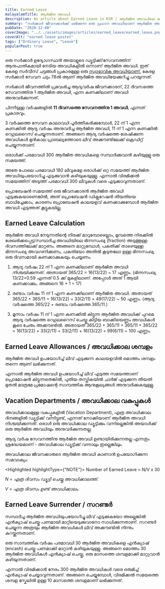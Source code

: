 ```yaml
---
title: Earned Leave
malayalamTitle: ആർജിത അവധി
description: An article about Earned Leave in KSR | ആർജിത അവധിയേ കുറിച്ച് ഒരു ലേഖനം
summary: "സർക്കാർ ജീവനക്കാർക്ക് ലഭിക്കുന്ന ഒരു പ്രധാന അവധിയാണ് ആർജിത അവധി. നിശ്ചിത കാലയളവിലെ സേവനത്തിന് ആനുപാതികമായി ലഭിക്കുന്ന ഈ അവധി, കേരള സർവീസ് ചട്ടപ്രകാരം നിയന്ത്രിക്കപ്പെടുന്നു. പരമാവധി 300 ദിവസം വരെ ആർജിത അവധി സമ്പാദിക്കാം."
pubDate: "2020-12-08"
coverImage: "../../assets/images/articles/earned_leave/earned_leave.png"
coverAlt: "earned leave poster"
tags: ["Ordinary Leave", "Leave"]
popularPost: true
---
```



ഒരു സർക്കാർ ഉദ്യോഗസ്ഥൻ അയാളുടെ ഡ്യൂട്ടിക്ക്/സേവനത്തിന് ആനുപാതികമായി നേടിയ അവധികളിൽ ഒന്നാണ് ആർജിത അവധി. ഇത് കേരള സർവീസ് ചട്ടങ്ങൾ പ്രകാരമുള്ള ഒരു [സ്വാഭാവിക അവധിയാണ്.](/article/ordinary-leave/) കേരള സർക്കാർ സേവന ചട്ടം 78ൽ ആണ് ആർജിത അവധിയേക്കുറിച്ചു പറയുന്നത്.

സർക്കാർ ജീവനത്തിൽ പ്രവേശിച്ച ആദ്യവർഷ ജീവനക്കാരന്, 22 ദിവസത്തെ സേവനത്തിനു 1 ആർജിത അവധി, എന്ന കണക്കിലാണ് അവധി അനുവദിക്കുന്നത്.

പിന്നീടുള്ള വർഷങ്ങളിൽ **11 ദിവസത്തെ സേവനത്തിനു 1 അവധി**, എന്നത് പ്രകാരവും.

3 വർഷത്തെ സേവന കാലാവധി പൂർത്തീകരിക്കുമ്പോൾ, 22 ന് 1 എന്ന കണക്കിൽ ആദ്യ വർഷം അനുവദിച്ച ആർജിത അവധി, 11 ന് 1 എന്ന കണക്കിൽ റെഗുലറൈസ് ചെയ്യുന്നതാണ്. അങ്ങനെ ആദ്യ വർഷത്തെ ശേഷിക്കുന്ന അവധികൾ മുൻ‌കാല പ്രാബല്യത്തോടെ ലീവ് അക്കൗണ്ടിലേക്ക് ക്രെഡിറ്റ് ചെയ്യുന്നതാണ്.

ഒരാൾക്ക് പരമാവധി 300 ആർജിത അവധികളെ സമ്പാദിക്കുവാൻ കഴിയുള്ളു ഒരു സമയത്ത്.

അതേ പോലെ പരമാവധി 180 ലീവുകളേ ഒരാൾക്ക് ഒറ്റ സമയത്ത്‌ ആർജിത അവധിയുപയോഗിച്ചു എടുക്കുവാൻ കഴിയുകയുള്ളു. എന്നാൽ വിരമിക്കൽ സമയത്തിന് അടുത്ത് പരമാവധി 300 ലീവുകൾ വരെ എടുക്കാവുന്നതാണ്.

<Highlighted>
    പ്രൊബേഷൻ സമയത്ത് ഒരു ജീവനക്കാരൻ ആർജിത അവധി എടുക്കുകയാണെങ്കിൽ, അത് പ്രൊബേഷൻ
    ഡിക്ലറേഷൻ തീയതിയെ ബാധിച്ചേക്കാം, കാരണം പ്രൊബേഷൻ കാലയളവ് കണക്കാക്കുമ്പോൾ
    ആർജിത അവധി എടുത്തത് കൂട്ടുകയില്ല.
</Highlighted>

## Earned Leave Calculation

ആർജിത അവധി നേടുന്നതിന്റെ നിരക്ക് മാറുമ്പോഴെല്ലാം, മുമ്പത്തെ നിരക്കിൽ ശേഖരിക്കപ്പെട്ട/സമ്പാദിച്ച അവധിയിലെ ഭിന്നസംഖ്യ (fraction) അടുത്തുള്ള ദിവസത്തിലേക്ക് മാറ്റണം. അങ്ങനെ മാറ്റുമ്പോൾ, പകുതിക്ക് താഴെയുള്ള ഭിന്നസംഖ്യ അവഗണിക്കണം, പകുതിയോ അതിൽ കൂടുതലോ ഉള്ള ഭിന്നസംഖ്യ ഒരു ദിവസമായി കണക്കാക്കുകയും ചെയ്യണം.

1. ആദ്യ വർഷം 22 ന് 1 എന്ന കണക്കിലാണ് ആർജിത അവധി നിശ്ചയിക്കുന്നത്. അതായത് 365/22 = 16(13/22) ~ 17 എണ്ണം. (ഭിന്നസംഖ്യ 13/22=0.59 എന്നത് 0.5 ക്ക് മുകളിലാണ്. അപ്പോൾ അത് 1 ആയി കണക്കാക്കും. അങ്ങനെ 16 + 1 = 17)

2. രണ്ടാം വർഷം 11 ന് 1 എന്ന കണക്കിലാണ് ആർജിത അവധി. അതായത് 365/22 + 365/11 = 16(13/22) + 33(2/11) = 49(17/22) ~ 50 എണ്ണം. (ആദ്യ വർഷത്തെ 365/22 + രണ്ടാം വർഷത്തെ 365/11.)

3. മൂന്നാം വർഷം 11 ന് 1 എന്ന കണക്കിൽ കിട്ടുന്ന ആർജിത അവധിക്ക് പുറമെ ആദ്യ വർഷത്തെ റെഗുലറൈസ് ചെയ്തു കിട്ടിയ ബാക്കിയെണ്ണം അവധികൾ കൂടെ ചേരും അക്കൗണ്ടിൽ. അതായത് 365/22 + 365/11 + 365/11 + 365/22 = 16(13/22) + 33(2/11) + 33(2/11) + 16(13/22) = 99(6/11) ~ 100 എണ്ണം.

## Earned Leave Allowances / അവധിക്കാല ശമ്പളം

ആർജിത അവധി ഉപയോഗിച്ച് ലീവ് എടുക്കുന്ന കാലയളവിൽ മൊത്തം ശമ്പളം തന്നെ ആണ് ലഭിക്കുന്നത്.

എന്നാൽ ആർജിത അവധി ഉപയോഗിച്ച് ലീവ് എടുത്ത സമയത്താണ് പ്രൊമോഷൻ കിട്ടുന്നതെങ്കിൽ, പുതിയ തസ്തികയിൽ ചാർജ് എടുക്കുന്ന തീയതി മുതൽ മാത്രമേ പ്രമോഷന്റെ സാമ്പത്തിക ആനുകൂല്യങ്ങൾ അനുവദിക്കുകയുള്ളു.

## Vacation Departments / അവധിക്കാല വകുപ്പുകൾ

അവധിക്കാലമുള്ള വകുപ്പുകളിൽ (Vacation Department), എത്ര അവധിക്കാല ദിനങ്ങളിൽ ഡ്യൂട്ടിക്ക് വന്നിട്ടുണ്ട്, എന്നത് നോക്കിയാണ് ആർജിത അവധി നിശ്ചയിക്കുന്നത്. ഒരാൾ ഒരു അവധിക്കാല ഡ്യൂട്ടിക്കും വന്നില്ലെങ്കിൽ അയാൾക്ക് ഒരു ആർജിത അവധിയും അനുവദിക്കുന്നതല്ല.

ആദ്യ വർഷ സേവനത്തിനു ആർജിത അവധി ഉണ്ടായിരിക്കുന്നതല്ല എന്നതും ശ്രദ്ധേയമാണ് - അവധിക്കാല ഡ്യൂട്ടിക്ക് വന്നാലും ഇല്ലെങ്കിലും.

അവധിക്കാല ജീവനക്കാരുടെ ആർജിത അവധി കാണാൻ ഉപയോഗിക്കുന്ന സമവാക്യം:

<Highlighted highlightType={"NOTE"}>
Number of Earned Leave = N/V x 30

_N = എത്ര ദിവസം ഡ്യൂട്ടി ചെയ്തു അവധിക്കാലത്ത്._

_V = എത്ര ദിവസം ഉണ്ട് അവധിക്കാലം._

</Highlighted>

## Earned Leave Surrender / സറണ്ടർ

സമ്പാദിച്ച ആർജിത അവധിയുപയോഗിച്ചു ലീവ് എടുക്കുകയോ അല്ലെങ്കിൽ എൻക്യാഷ് ചെയ്തു പണമായി മാറ്റിയെടുക്കുവാനോ സാധിക്കുന്നതാണ്. സറണ്ടർ ചെയ്യുന്ന അത്രയും ആർജിത അവധികൾ ലീവ് അക്കൗണ്ടിൽ നിന്നും കുറയ്ക്കുന്നതാണ്.

ഒരു സാമ്പത്തിക വർഷം പരമാവധി 30 ആർജിത അവധികളെ എൻക്യാഷ് (encash) ചെയ്തു പണമാക്കി മാറ്റാൻ കഴിയുകയുള്ളു. അങ്ങനെ മൊത്തം 30 ആർജിത അവധികൾ എൻക്യാഷ് ചെയ്തു, ഒരു മാസത്തെ ശമ്പളമാക്കി മാറ്റുവാൻ കഴിയുന്നതാണ്.

എന്നാൽ വിരമിക്കാൻ നേരം 300 ആർജിത അവധികൾ വരെ ഒരുമിച്ച് എൻക്യാഷ് ചെയ്യാവുന്നതാണ്. അങ്ങനെ ചെയ്യുമ്പോൾ, വിരമിക്കൽ സമയത്തെ ശമ്പള സ്കേലിൽ ഉള്ള 10 മാസത്തെ ശമ്പളമാണ് ലഭിക്കുന്നത്.
